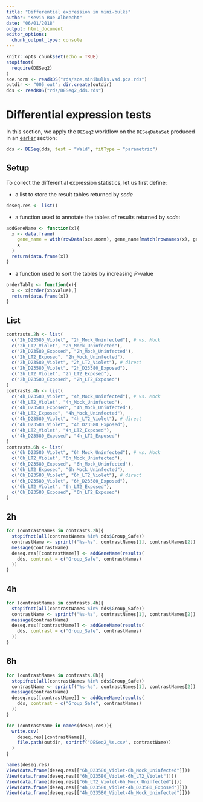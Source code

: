 ```yaml
---
title: "Differential expression in mini-bulks"
author: "Kevin Rue-Albrecht"
date: "06/01/2018"
output: html_document
editor_options:
  chunk_output_type: console
---
```


```r
knitr::opts_chunk$set(echo = TRUE)
stopifnot(
  require(DESeq2)
)
sce.norm <- readRDS("rds/sce.minibulks.vsd.pca.rds")
outdir <- "005_out"; dir.create(outdir)
dds <- readRDS("rds/DESeq2_dds.rds")
```

# Differential expression tests

In this section, we apply the `DESeq2` workflow on the `DESeqDataSet`
produced in an [earlier](004_reduceDim_v2.html#normalise) section:

```r
dds <- DESeq(dds, test = "Wald", fitType = "parametric")
```

## Setup

To collect the differential expression statistics, let us first define:

* a list to store the result tables returned by *scde*

```r
deseq.res <- list()
```

* a function used to annotate the tables of results returned by *scde*:

```r
addGeneName <- function(x){
  x <- data.frame(
    gene_name = with(rowData(sce.norm), gene_name[match(rownames(x), gene_id)]),
    x
  )
  return(data.frame(x))
}
```

* a function used to sort the tables by increasing *P*-value

```r
orderTable <- function(x){
  x <- x[order(x$pvalue),]
  return(data.frame(x))
}
```

## List

```r
contrasts.2h <- list(
  c("2h_D23580_Violet", "2h_Mock_Uninfected"), # vs. Mock
  c("2h_LT2_Violet", "2h_Mock_Uninfected"),
  c("2h_D23580_Exposed", "2h_Mock_Uninfected"),
  c("2h_LT2_Exposed", "2h_Mock_Uninfected"),
  c("2h_D23580_Violet", "2h_LT2_Violet"), # direct
  c("2h_D23580_Violet", "2h_D23580_Exposed"),
  c("2h_LT2_Violet", "2h_LT2_Exposed"),
  c("2h_D23580_Exposed", "2h_LT2_Exposed")
)
contrasts.4h <- list(
  c("4h_D23580_Violet", "4h_Mock_Uninfected"), # vs. Mock
  c("4h_LT2_Violet", "4h_Mock_Uninfected"),
  c("4h_D23580_Exposed", "4h_Mock_Uninfected"),
  c("4h_LT2_Exposed", "4h_Mock_Uninfected"),
  c("4h_D23580_Violet", "4h_LT2_Violet"), # direct
  c("4h_D23580_Violet", "4h_D23580_Exposed"),
  c("4h_LT2_Violet", "4h_LT2_Exposed"),
  c("4h_D23580_Exposed", "4h_LT2_Exposed")
)
contrasts.6h <- list(
  c("6h_D23580_Violet", "6h_Mock_Uninfected"), # vs. Mock
  c("6h_LT2_Violet", "6h_Mock_Uninfected"),
  c("6h_D23580_Exposed", "6h_Mock_Uninfected"),
  c("6h_LT2_Exposed", "6h_Mock_Uninfected"),
  c("6h_D23580_Violet", "6h_LT2_Violet"), # direct
  c("6h_D23580_Violet", "6h_D23580_Exposed"),
  c("6h_LT2_Violet", "6h_LT2_Exposed"),
  c("6h_D23580_Exposed", "6h_LT2_Exposed")
)
```

## 2h

```r
for (contrastNames in contrasts.2h){
  stopifnot(all(contrastNames %in% dds$Group_Safe))
  contrastName <- sprintf("%s-%s", contrastNames[1], contrastNames[2])
  message(contrastName)
  deseq.res[[contrastName]] <- addGeneName(results(
    dds, contrast = c("Group_Safe", contrastNames)
  ))
}
```

## 4h

```r
for (contrastNames in contrasts.4h){
  stopifnot(all(contrastNames %in% dds$Group_Safe))
  contrastName <- sprintf("%s-%s", contrastNames[1], contrastNames[2])
  message(contrastName)
  deseq.res[[contrastName]] <- addGeneName(results(
    dds, contrast = c("Group_Safe", contrastNames)
  ))
}
```

## 6h

```r
for (contrastNames in contrasts.6h){
  stopifnot(all(contrastNames %in% dds$Group_Safe))
  contrastName <- sprintf("%s-%s", contrastNames[1], contrastNames[2])
  message(contrastName)
  deseq.res[[contrastName]] <- addGeneName(results(
    dds, contrast = c("Group_Safe", contrastNames)
  ))
}
```

```r
for (contrastName in names(deseq.res)){
  write.csv(
    deseq.res[[contrastName]],
    file.path(outdir, sprintf("DESeq2_%s.csv", contrastName))
  )
}
```


```r
names(deseq.res)
View(data.frame(deseq.res[["6h_D23580_Violet-6h_Mock_Uninfected"]]))
View(data.frame(deseq.res[["6h_D23580_Violet-6h_LT2_Violet"]]))
View(data.frame(deseq.res[["6h_LT2_Violet-6h_Mock_Uninfected"]]))
View(data.frame(deseq.res[["4h_D23580_Violet-4h_D23580_Exposed"]]))
View(data.frame(deseq.res[["4h_D23580_Violet-4h_Mock_Uninfected"]]))
```


